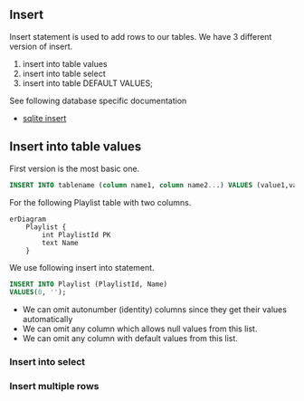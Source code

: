 ## Insert


Insert statement is used to add rows to our tables.
We have 3 different version of insert.

1. insert into table values
2. insert into table select
3. insert into table DEFAULT VALUES;


See following database specific documentation

- [sqlite insert](https://www.sqlite.org/lang_insert.html)

## Insert into table values

First version is the most basic one.

```sql
INSERT INTO tablename (column name1, column name2...) VALUES (value1,value2...)
```


For the following Playlist table with two columns. 

```mermaid
erDiagram
    Playlist {
        int PlaylistId PK
        text Name
    }
```

We use following insert into statement. 



```sql
INSERT INTO Playlist (PlaylistId, Name)
VALUES(0, '');
```

- We can omit autonumber (identity) columns since they get their values automatically
- We can omit any column which allows null values from this list.
- We can omit any column with default values from this list.




### Insert into select



### Insert multiple rows



